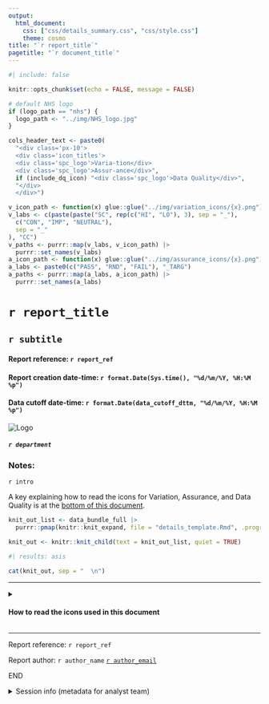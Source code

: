 ```yaml
---
output: 
  html_document:
    css: ["css/details_summary.css", "css/style.css"]
    theme: cosmo
title: "`r report_title`"
pagetitle: "`r document_title`"
---
```



```r
#| include: false

knitr::opts_chunk$set(echo = FALSE, message = FALSE)

# default NHS logo
if (logo_path == "nhs") {
  logo_path <- "../img/NHS_logo.jpg"
}

cols_header_text <- paste0(
  "<div class='px-10'>
  <div class='icon_titles'>
  <div class='spc_logo'>Varia-tion</div>
  <div class='spc_logo'>Assur-ance</div>",
  if (include_dq_icon) "<div class='spc_logo'>Data Quality</div>",
  "</div>
  </div>")

```

```r
v_icon_path <- function(x) glue::glue("../img/variation_icons/{x}.png")
v_labs <- c(paste(paste("SC", rep(c("HI", "LO"), 3), sep = "_"),
  c("CON", "IMP", "NEUTRAL"),
  sep = "_"
), "CC")
v_paths <- purrr::map(v_labs, v_icon_path) |>
  purrr::set_names(v_labs)
a_icon_path <- function(x) glue::glue("../img/assurance_icons/{x}.png")
a_labs <- paste0(c("PASS", "RND", "FAIL"), "_TARG")
a_paths <- purrr::map(a_labs, a_icon_path) |>
  purrr::set_names(a_labs)
```

<style type="text/css">
  body { background-color: `r paper_colour`; }
  #logo_block .department h5 { color: `r department_text_colour`; }
  #main_content summary { background-color: `r accordion_colour`; }
  .fresh { background-color: `r fresh_colour`; }
  .stale { background-color: `r stale_colour`; }
</style>

:::: {#header_bar}
::: {#title_data}

# `r report_title`

## `r subtitle`

#### Report reference: `r report_ref`

#### Report creation date-time: `r format.Date(Sys.time(), "%d/%m/%Y, %H:%M %p")`

#### Data cutoff date-time: `r format.Date(data_cutoff_dttm, "%d/%m/%Y, %H:%M %p")`

:::

::: {#logo_block}
![Logo](`r logo_path`)\

##### `r department` {.department}
:::

::::

### Notes:

`r intro`

A key explaining how to read the icons for Variation, Assurance, and Data Quality is at the [bottom of this document](#icon-key).


```r
knit_out_list <- data_bundle_full |>
  purrr::pmap(knitr::knit_expand, file = "details_template.Rmd", .progress = "HTML charts")

knit_out <- knitr::knit_child(text = knit_out_list, quiet = TRUE)
```

::: {#main_content}

```r
#| results: asis

cat(knit_out, sep = "  \n")

```

:::

---

:::: {#icon-key}

<details>
  <summary>
    <h4 class="summary_title";>
      How to read the icons used in this document
    </h4>
  </summary>


::: {.details_content}


#### SPC Variation Icons

Used to summarise the type of variation seen in the most recent data point of a given measure.

| Icons | Variation Type |
|:-----:|:---------------|
![SC_HI_CON icon](../img/variation_icons/SC_HI_CON.png) ![SC_LO_CON icon](../img/variation_icons/SC_LO_CON.png) | The most recent data point exhibits special cause variation (in a concerning direction).  H is high, L is low.
![SC_HI_IMP icon](../img/variation_icons/SC_HI_IMP.png) ![SC_LO_IMP icon](../img/variation_icons/SC_LO_IMP.png) | The most recent data point exhibits special cause variation (in an improving direction).  H is high, L is low.
![SC_HI_NEUTRAL icon](../img/variation_icons/SC_HI_NEUTRAL.png) ![SC_LO_NEUTRAL icon](../img/variation_icons/SC_LO_NEUTRAL.png) | The most recent data point exhibits special cause variation, but neither direction represents concern or improvement (ie. the measure is neutral).  H is high, L is low.
![CC icon](../img/variation_icons/CC.png) | The most recent data point exhibits common cause variation (ie. naturally-occurring variation, that is not statistically significant).

#### SPC Assurance Icons

Used to summarise whether a measure is assured to meet a target.

| Icons | Assurance Type |
|:-----:|:---------------|
![PASS_TARG icon](../img/assurance_icons/PASS_TARG.png) | The process is assured, and is likely to consistently pass the target set.
![RND_TARG icon](../img/assurance_icons/RND_TARG.png) | The process is not assured, and will pass and fail the target based on variation in the process.
![FAIL_TARG icon](../img/assurance_icons/FAIL_TARG.png) | The process is not assured, and is likely to consistently fail to meet the target set.


:::

</details>

::::

---

::: {#footer}

Report reference: `r report_ref`

Report author:  `r author_name` [`r author_email`](`r paste0("mailto:", author_email, "?subject=Report ", report_ref)`)

END

<details id="session-info">

<summary>Session info (metadata for analyst team)</summary>

```r
utils::sessionInfo()
```

</details>

:::
